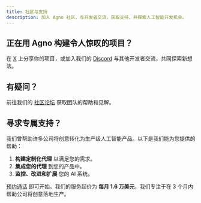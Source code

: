 ```yaml
---
title: 社区与支持
description: 加入 Agno 社区，与开发者交流，获取支持，并探索人工智能开发机会。
---
```


## 正在用 Agno 构建令人惊叹的项目？

在 [X](https://agno.link/x) 上分享你的项目，或加入我们的 [Discord](https://agno.link/discord) 与其他开发者交流，共同探索新想法。

## 有疑问？

前往我们的 [社区论坛](https://agno.link/community) 获取团队的帮助和见解。

## 寻求专属支持？

我们曾帮助许多公司将创意转化为生产级人工智能产品。以下是我们能为您提供的帮助：

1. **构建定制化代理** 以满足您的需求。
2. **集成您的代理** 到您的产品中。
3. **监控、改进和扩展** 您的 AI 系统。

[预约通话](https://cal.com/team/agno/intro) 即可开始。我们的服务起价为 **每月 1.6 万美元**，我们专注于在 3 个月内帮助公司将创意落地生产。